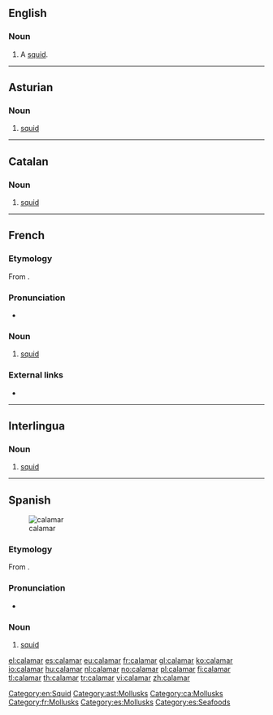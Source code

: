 ==English==

===Noun===
{{en-noun}}

# {{context|dated|lang=en}} A [[squid]].

[[Category:en:Squid]]

----

==Asturian==
{{wikipedia|lang=ast}}
===Noun===
{{ast-noun|m|calamares}}

# [[squid]]

[[Category:ast:Mollusks]]

----

==Catalan==
{{wikipedia|lang=ca}}

===Noun===
{{ca-noun|m}}

# [[squid]]

[[Category:ca:Mollusks]]

----

==French==

===Etymology===
From {{etyl|grc|fr}} {{term|κάλαμος||reed, ink pen|tr=kálamos|lang=grc}}.

===Pronunciation===
* {{audio|Fr-calamar.ogg|Audio|lang=fr}}

===Noun===
{{fr-noun|m}}

# [[squid]]

===External links===
* {{R:TLFi}}

[[Category:fr:Mollusks]]

----

==Interlingua==

===Noun===
{{ia-noun|es}}

# [[squid]]

----

==Spanish==
{{wikipedia|lang=es}}
[[Image:Loligo vulgaris.jpg|thumb|calamar]]

===Etymology===
From {{etyl|grc|es}} {{term|κάλαμος||reed, ink pen|tr=kálamos|lang=grc}}.

===Pronunciation===
* {{IPA|/ka.laˈmaɾ/|lang=es}}

===Noun===
{{es-noun|m|es}}

# [[squid]]

[[Category:es:Mollusks]]
[[Category:es:Seafoods]]

[[el:calamar]]
[[es:calamar]]
[[eu:calamar]]
[[fr:calamar]]
[[gl:calamar]]
[[ko:calamar]]
[[io:calamar]]
[[hu:calamar]]
[[nl:calamar]]
[[no:calamar]]
[[pl:calamar]]
[[fi:calamar]]
[[tl:calamar]]
[[th:calamar]]
[[tr:calamar]]
[[vi:calamar]]
[[zh:calamar]]